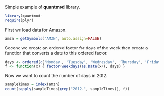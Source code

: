 Simple example of **quantmod** library.

```r
library(quantmod)
require(plyr)
```

First we load data for Amazon.
```r
amzn = getSymbols("AMZN", auto.assign=FALSE)
```

Second we create an ordered factor for days of the week then create a function that converts a date to this ordered factor.

```r
days <- ordered(c('Monday', 'Tuesday', 'Wednesday', 'Thursday', 'Friday'))
f <- function(x) { factor(weekdays(as.Date(x)), days) }
```

Now we want to count the number of days in 2012.

```r
sampleTimes = index(amzn)
count(sapply(sampleTimes[grep("2012-", sampleTimes)], f))
```